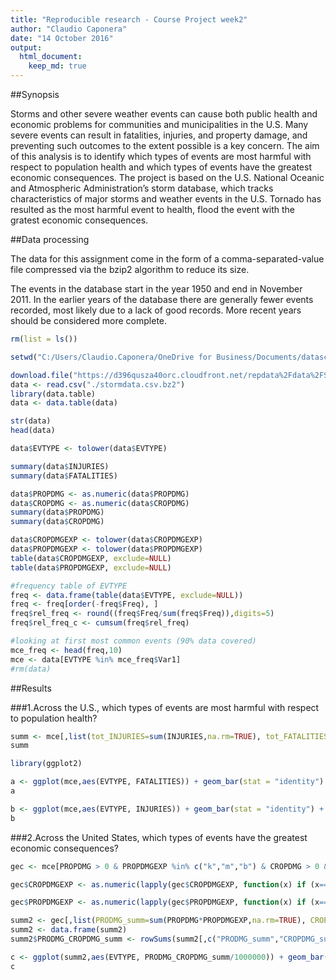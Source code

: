 ```yaml
---
title: "Reproducible research - Course Project week2"
author: "Claudio Caponera"
date: "14 October 2016"
output:
  html_document:
    keep_md: true
---
```


##Synopsis

Storms and other severe weather events can cause both public health and economic problems for communities and municipalities in the U.S. Many severe events can result in fatalities, injuries, and property damage, and preventing such outcomes to the extent possible is a key concern. The aim of this analysis is to identify which types of events are most harmful with respect to population health and which types of events have the greatest economic consequences. The project is based on the U.S. National Oceanic and Atmospheric Administration's storm database, which tracks characteristics of major storms and weather events in the U.S. Tornado has resulted as the most harmful event to health, flood the event with the gratest economic consequences.

##Data processing

The data for this assignment come in the form of a comma-separated-value file compressed via the bzip2 algorithm to reduce its size.

The events in the database start in the year 1950 and end in November 2011. In the earlier years of the database there are generally fewer events recorded, most likely due to a lack of good records. More recent years should be considered more complete.

```r
rm(list = ls())

setwd("C:/Users/Claudio.Caponera/OneDrive for Business/Documents/datascience/Reproducible_Research")

download.file("https://d396qusza40orc.cloudfront.net/repdata%2Fdata%2FStormData.csv.bz2",destfile="./stormdata.csv.bz2")
data <- read.csv("./stormdata.csv.bz2")
library(data.table)
data <- data.table(data)

str(data)
head(data)

data$EVTYPE <- tolower(data$EVTYPE)

summary(data$INJURIES)
summary(data$FATALITIES)

data$PROPDMG <- as.numeric(data$PROPDMG)
data$CROPDMG <- as.numeric(data$CROPDMG)
summary(data$PROPDMG)
summary(data$CROPDMG)

data$CROPDMGEXP <- tolower(data$CROPDMGEXP)
data$PROPDMGEXP <- tolower(data$PROPDMGEXP)
table(data$CROPDMGEXP, exclude=NULL)
table(data$PROPDMGEXP, exclude=NULL)

#frequency table of EVTYPE
freq <- data.frame(table(data$EVTYPE, exclude=NULL))
freq <- freq[order(-freq$Freq), ]
freq$rel_freq <- round((freq$Freq/sum(freq$Freq)),digits=5)
freq$rel_freq_c <- cumsum(freq$rel_freq)

#looking at first most common events (90% data covered)
mce_freq <- head(freq,10)
mce <- data[EVTYPE %in% mce_freq$Var1]
#rm(data)
```

##Results

###1.Across the U.S., which types of events are most harmful with respect to population health?

```r

summ <- mce[,list(tot_INJURIES=sum(INJURIES,na.rm=TRUE), tot_FATALITIES=sum(FATALITIES,na.rm=TRUE)), by = EVTYPE]
summ 

library(ggplot2)

a <- ggplot(mce,aes(EVTYPE, FATALITIES)) + geom_bar(stat = "identity") + ylab("fatalities") + xlab("event") + ggtitle("Top ten events causing deaths across the U.S")
a

b <- ggplot(mce,aes(EVTYPE, INJURIES)) + geom_bar(stat = "identity") + ylab("fatalities") + xlab("event") + ggtitle("Top ten events causing injuries across the U.S")
b
```

###2.Across the United States, which types of events have the greatest economic consequences?

```r
gec <- mce[PROPDMG > 0 & PROPDMGEXP %in% c("k","m","b") & CROPDMG > 0 & CROPDMGEXP %in% c("k","m","b"), ]

gec$CROPDMGEXP <- as.numeric(lapply(gec$CROPDMGEXP, function(x) if (x=="h") 100 else if (x=="k") 1000 else if (x=="m") 1e+06 else if (x=="b") 1e+09 else 0 ))

gec$PROPDMGEXP <- as.numeric(lapply(gec$PROPDMGEXP, function(x) if (x=="h") 100 else if (x=="k") 1000 else if (x=="m") 1e+06 else if (x=="b") 1e+09 else 0 ))

summ2 <- gec[,list(PRODMG_summ=sum(PROPDMG*PROPDMGEXP,na.rm=TRUE), CROPDMG_summ=sum(CROPDMG*CROPDMGEXP,na.rm=TRUE)), by = EVTYPE]
summ2 <- data.frame(summ2)
summ2$PRODMG_CROPDMG_summ <- rowSums(summ2[,c("PRODMG_summ","CROPDMG_summ")],na.rm=TRUE)

c <- ggplot(summ2,aes(EVTYPE, PRODMG_CROPDMG_summ/1000000)) + geom_bar(stat = "identity") + ylab("Damages amount in Million$") + xlab("event") + ggtitle("Greatest economic consequences per event type")
c
```


